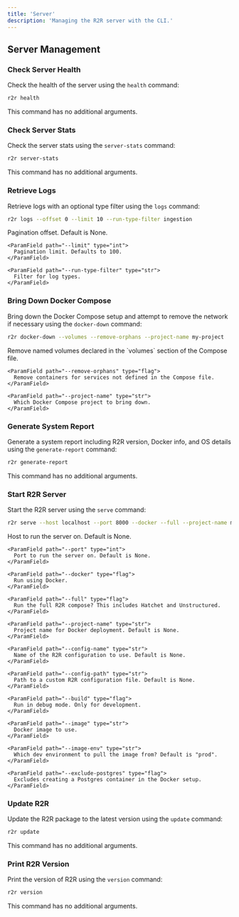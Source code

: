 ```yaml
---
title: 'Server'
description: 'Managing the R2R server with the CLI.'
---
```


## Server Management

### Check Server Health

Check the health of the server using the `health` command:

````bash
r2r health
````

This command has no additional arguments.

### Check Server Stats

Check the server stats using the `server-stats` command:

````bash
r2r server-stats
````

This command has no additional arguments.

### Retrieve Logs

Retrieve logs with an optional type filter using the `logs` command:

````bash
r2r logs --offset 0 --limit 10 --run-type-filter ingestion
````

<AccordionGroup>
  <Accordion title="Arguments">
    <ParamField path="--offset" type="int">
      Pagination offset. Default is None.
    </ParamField>

    <ParamField path="--limit" type="int">
      Pagination limit. Defaults to 100.
    </ParamField>

    <ParamField path="--run-type-filter" type="str">
      Filter for log types.
    </ParamField>
  </Accordion>
</AccordionGroup>

### Bring Down Docker Compose

Bring down the Docker Compose setup and attempt to remove the network if necessary using the `docker-down` command:

````bash
r2r docker-down --volumes --remove-orphans --project-name my-project
````

<AccordionGroup>
  <Accordion title="Arguments">
    <ParamField path="--volumes" type="flag">
      Remove named volumes declared in the `volumes` section of the Compose file.
    </ParamField>

    <ParamField path="--remove-orphans" type="flag">
      Remove containers for services not defined in the Compose file.
    </ParamField>

    <ParamField path="--project-name" type="str">
      Which Docker Compose project to bring down.
    </ParamField>
  </Accordion>
</AccordionGroup>

### Generate System Report

Generate a system report including R2R version, Docker info, and OS details using the `generate-report` command:

````bash
r2r generate-report
````

This command has no additional arguments.

### Start R2R Server

Start the R2R server using the `serve` command:

````bash
r2r serve --host localhost --port 8000 --docker --full --project-name my-project --config-name my-config --config-path /path/to/config --build --image my-image --image-env prod --exclude-postgres
````

<AccordionGroup>
  <Accordion title="Arguments">
    <ParamField path="--host" type="str">
      Host to run the server on. Default is None.
    </ParamField>

    <ParamField path="--port" type="int">
      Port to run the server on. Default is None.
    </ParamField>

    <ParamField path="--docker" type="flag">
      Run using Docker.
    </ParamField>

    <ParamField path="--full" type="flag">
      Run the full R2R compose? This includes Hatchet and Unstructured.
    </ParamField>

    <ParamField path="--project-name" type="str">
      Project name for Docker deployment. Default is None.
    </ParamField>

    <ParamField path="--config-name" type="str">
      Name of the R2R configuration to use. Default is None.
    </ParamField>

    <ParamField path="--config-path" type="str">
      Path to a custom R2R configuration file. Default is None.
    </ParamField>

    <ParamField path="--build" type="flag">
      Run in debug mode. Only for development.
    </ParamField>

    <ParamField path="--image" type="str">
      Docker image to use.
    </ParamField>

    <ParamField path="--image-env" type="str">
      Which dev environment to pull the image from? Default is "prod".
    </ParamField>

    <ParamField path="--exclude-postgres" type="flag">
      Excludes creating a Postgres container in the Docker setup.
    </ParamField>
  </Accordion>
</AccordionGroup>

### Update R2R

Update the R2R package to the latest version using the `update` command:

````bash
r2r update
````

This command has no additional arguments.

### Print R2R Version

Print the version of R2R using the `version` command:

````bash
r2r version
````

This command has no additional arguments.
